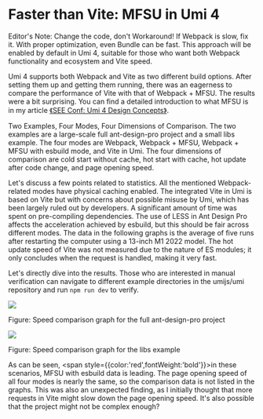 # Faster than Vite: MFSU in Umi 4

<p style={{ color: 'blue' }}>
  Editor's Note: Change the code, don't Workaround! If Webpack is slow, fix it. With proper optimization, even Bundle can be fast. This approach will be enabled by default in Umi 4, suitable for those who want both Webpack functionality and ecosystem and Vite speed.
</p>

Umi 4 supports both Webpack and Vite as two different build options. After setting them up and getting them running, there was an eagerness to compare the performance of Vite with that of Webpack + MFSU. The results were a bit surprising. You can find a detailed introduction to what MFSU is in my article [《SEE Conf: Umi 4 Design Concepts》](https://mp.weixin.qq.com/s?__biz=MjM5NDgyODI4MQ%3D%3D&mid=2247484533&idx=1&sn=9b15a67b88ebc95476fce1798eb49146).

<p>
  <span style={{ color: 'red', fontWeight: 'bold' }}>
    Two Examples, Four Modes, Four Dimensions of Comparison.
  </span>
  The two examples are a large-scale full ant-design-pro project and a small libs example. The four modes are Webpack, Webpack + MFSU, Webpack + MFSU with esbuild mode, and Vite in Umi. The four dimensions of comparison are cold start without cache, hot start with cache, hot update after code change, and page opening speed.
</p>

Let's discuss a few points related to statistics. All the mentioned Webpack-related modes have physical caching enabled. The integrated Vite in Umi is based on Vite but with concerns about possible misuse by Umi, which has been largely ruled out by developers. A significant amount of time was spent on pre-compiling dependencies. The use of LESS in Ant Design Pro affects the acceleration achieved by esbuild, but this should be fair across different modes. The data in the following graphs is the average of five runs after restarting the computer using a 13-inch M1 2022 model. The hot update speed of Vite was not measured due to the nature of ES modules; it only concludes when the request is handled, making it very fast.

Let's directly dive into the results. Those who are interested in manual verification can navigate to different example directories in the umijs/umi repository and run `npm run dev` to verify.

![](https://img.alicdn.com/imgextra/i4/O1CN01Gz9AA81szqy3BbRfK_!!6000000005838-2-tps-2150-1084.png)

<p style={{ color: 'gray', marginTop: 0, textAlign: 'center' }}>
  Figure: Speed comparison graph for the full ant-design-pro project
</p>

![](https://img.alicdn.com/imgextra/i1/O1CN01HNfH7l23L3SRjJUka_!!6000000007238-2-tps-2058-1078.png)

<p style={{ color: 'gray', marginTop: 0, textAlign: 'center' }}>
  Figure: Speed comparison graph for the libs example
</p>

As can be seen, <span style={{color:'red',fontWeight:'bold'}}>in these scenarios, MFSU with esbuild data is leading.</span> The page opening speed of all four modes is nearly the same, so the comparison data is not listed in the graphs. This was also an unexpected finding, as I initially thought that more requests in Vite might slow down the page opening speed. It's also possible that the project might not be complex enough?